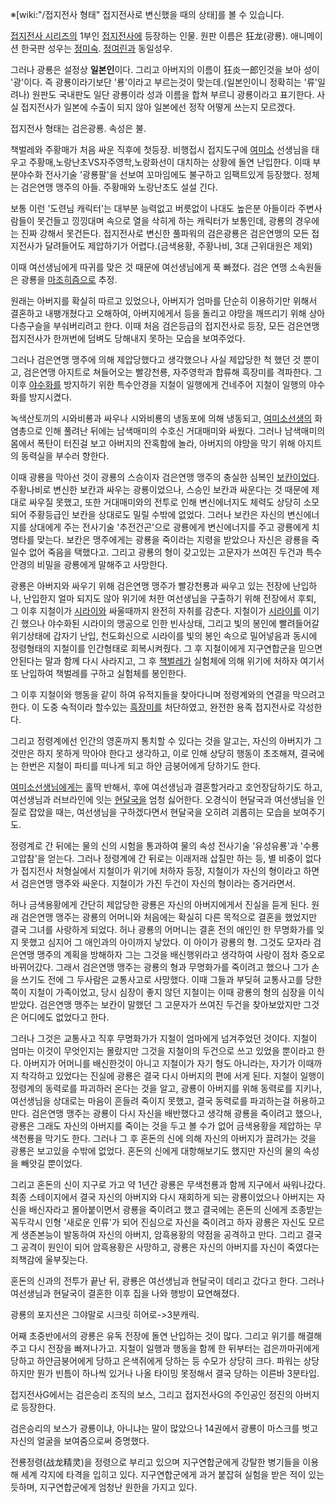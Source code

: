 ※[wiki:"/접지전사 형태" 접지전사로 변신했을 때의 상태]를 볼 수 있습니다.

[[접지전사 시리즈]]의 1부인 [[접지전사]]에 등장하는 인물. 원판 이름은 狂龙(광룡). 애니메이션 한국판 성우는 [[정미숙]]. [[정여린]]과 동일성우. 

그러나 광룡은 설정상 '''일본인'''이다. 그리고 아버지의 이름이 狂炎一郎인것을 보아 성이 '광'이다. 즉 광룡이라기보단 '룡'이라고 부르는것이 맞는데.(일본인이니 정확히는 '류'일려나) 원판도 국내판도 일단 광룡이라 성과 이름을 합쳐 부르니 광룡이라고 표기한다. 사실 접지전사가 일본에 수출이 되지 않아 일본에선 정작 어떻게 쓰는지 모르겠다.

접지전사 형태는 검은광룡. 속성은 불.

책벌레와 주황매가 처음 싸운 직후에 첫등장. 비행접시 접지도구에 [[여미소]] 선생님을 태우고 주황매,노랑난초VS자주영학,노랑화선이 대치하는 상황에 돌연 난입한다. 이때 부분야수화 전사기술 '광룡팔'을 선보여 꼬마임에도 불구하고 임팩트있게 등장했다. 정체는 검은연맹 맹주의 아들. 주황매와 노랑난초도 설설 긴다.

보통 이런 '도련님 캐릭터'는 대부분 능력없고 버릇없이 나대도 높은분 아들이라 주변사람들이 못건들고 낑낑대며 속으로 열을 삭히게 하는 캐릭터가 보통인데, 광룡의 경우에는 진짜 강해서 못건든다. 접지전사로 변신한 풀파워의 검은광룡은 검은연맹의 모든 접지전사가 달려들어도 제압하기가 어렵다.(금색용황, 주황나비, 3대 근위대원은 제외)

이때 여선생님에게 따귀를 맞은 것 때문에 여선생님에게 푹 빠졌다. 검은 연맹 소속원들은 광룡을 [[마조히즘]]으로 추정.

원래는 아버지를 확실히 따르고 있었으나, 아버지가 엄마를 단순히 이용하기만 위해서 결혼하고 내팽개쳤다고 오해하여, 아버지에게서 등을 돌리고 야망을 깨뜨리기 위해 상아다층구슬을 부숴버리려고 한다. 이때 처음 검은등급의 접지전사로 등장, 모든 검은연맹 접지전사가 한꺼번에 덤벼도 당해내지 못하는 모습을 보여주었다. 

그러나 검은연맹 맹주에 의해 제압당했다고 생각했으나 사실 제압당한 척 했던 것 뿐이고, 검은연맹 아지트로 쳐들어오는 빨강천룡, 자주영학과 합류해 흑장미를 격파한다. 그 이후 [[야수화]]를 방지하기 위한 특수안경을 지철이 일행에게 건네주어 지철이 일행의 야수화를 방지시켰다. 

녹색산토끼의 시와비룡과 싸우나 시와비룡의 냉동포에 의해 냉동되고, [[여미소]]선생의 화염총으로 인해 풀려난 뒤에는 남색매미의 수호신 거대매미와 싸웠다. 그러나 남색매미의 몸에서 폭탄이 터진걸 보고 아버지의 잔혹함에 놀라, 아버지의 야망을 막기 위해 아지트의 동력실을 부수러 향한다.

이때 광룡을 막아선 것이 광룡의 스승이자 검은연맹 맹주의 충실한 심복인 [[보칸]]이었다. 주황나비로 변신한 보칸과 싸우는 광룡이었으나, 스승인 보칸과 싸운다는 것 때문에 제대로 싸우질 못했고, 또한 거대매미와의 전투로 인해 변신에너지도 체력도 상당히 소모되어 주황등급인 보칸을 상대로도 밀릴 수밖에 없었다. 그러나 보칸은 자신의 변신에너지를 상대에게 주는 전사기술 '추전건곤'으로 광룡에게 변신에너지를 주고 광룡에게 치명타를 맞는다. 보칸은 맹주에게는 광룡을 죽이라는 지령을 받았으나 자신은 광룡을 죽일수 없어 죽음을 택했다고. 그리고 광룡의 형이 갖고있는 고문자가 쓰여진 두건과 특수안경의 비밀을 광룡에게 말해주고 사망한다.

광룡은 아버지와 싸우기 위해 검은연맹 맹주가 빨강천룡과 싸우고 있는 전장에 난입하나, 난입한지 얼마 되지도 않아 위기에 처한 여선생님을 구출하기 위해 전장에서 후퇴, 그 이후 지철이가 [[시라이]]와 싸울때까지 완전히 자취를 감춘다. 지철이가 [[시라이]]를 이기긴 했으나 야수화된 시라이의 맹공으로 인한 빈사상태, 그리고 빛의 봉인에 빨려들어갈 위기상태에 갑자기 난입, 천도화신으로 시라이를 빛의 봉인 속으로 밀어넣음과 동시에 정령형태의 지철이를 인간형태로 회복시켜줬다. 그 후 지철이에게 지구연합군을 믿으면 안된다는 말과 함께 다시 사라지고, 그 후 [[책벌레]]가 실험체에 의해 위기에 처하자 여기서 또 난입하여 책벌레를 구하고 실험체를 봉인한다.

그 이후 지철이와 행동을 같이 하여 유적지들을 찾아다니며 정령계와의 연결을 막으려고 한다. 이 도중 숙적이라 할수있는 [[흑장미]]를 처단하였고, 완전한 용족 접지전사로 각성한다.

그리고 정령계에선 인간의 영혼까지 통치할 수 있다는 것을 알고는, 자신의 아버지가 그것만은 하지 못하게 막아야 한다고 생각하고, 이로 인해 상당히 행동이 초조해져, 결국에는 한번은 지철이 파티를 떠나게 되고 하얀 금붕어에게 당하기도 한다.

[[여미소]]선생님에게는 홀딱 반해서, 후에 여선생님과 결혼할거라고 호언장담하기도 하고, 여선생님과 러브라인에 잇는 [[현달국]]을 엄청 싫어한다. 오경식이 현달국과 여선생님을 인질로 잡았을 때는, 여선생님을 구하겠다면서 현달국을 오히려 괴롭히는 모습을 보여주기도.

정령계로 간 뒤에는 물의 신의 시험을 통과하여 물의 속성 전사기술 '유성유룡'과 '수룡 고압참'을 얻는다. 그러나 정령계에 간 뒤로는 이래저래 삽질만 하는 등, 별 비중이 없다가 접지전사 처형실에서 지철이가 위기에 처하자 등장, 지철이가 자신의 형이라고 하면서 검은연맹 맹주와 싸운다. 지철이가 가진 두건이 자신의 형이라는 증거라면서.

허나 금색용황에게 간단히 제압당한 광룡은 자신의 아버지에게서 진실을 듣게 된다. 원래 검은연맹 맹주는 광룡의 어머니와 처음에는 확실히 다른 목적으로 결혼을 했었지만 결국 그녀를 사랑하게 되었다. 허나 광룡의 어머니는 결혼 전의 애인인 한 무명화가를 잊지 못했고 심지어 그 애인과의 아이까지 낳았다. 이 아이가 광룡의 형. 그것도 모자라 검은연맹 맹주의 계획을 방해하자 그는 그것을 배신행위라고 생각하여 사랑이 점차 증오로 바뀌어갔다. 그래서 검은연맹 맹주는 광룡의 형과 무명화가를 죽이려고 했으나 그가 손을 쓰기도 전에 그 두사람은 교통사고로 사망했다. 이때 그들과 부딪혀 교통사고를 당한 쪽이 지철이 가족이었고, 당시 심장이 좋지 않던 지철이는 이때 광룡의 형의 심장을 이식받았다. 검은연맹 맹주는 보칸이 말했던 그 고문자가 쓰여진 두건을 찾아보았지만 그것은 어디에도 없었다고 한다. 

그러나 그것은 교통사고 직후 무명화가가 지철이 엄마에게 넘겨주었던 것이다. 지철이 엄마는 이것이 무엇인지는 몰랐지만 그것을 지철이의 두건으로 쓰고 있었을 뿐이라고 한다. 아버지가 어머니를 배신한것이 아니고 지철이가 자기 형도 아니라는, 자기가 이때까지 착각하고 있었다는 진실에 광룡은 결국 다시 아버지의 편에 서게 된다. 지철이 일행이 정령계의 동력로를 파괴하러 온다는 것을 알고, 광룡이 아버지를 위해 동력로를 지키나, 여선생님을 상대로는 마음이 흔들려 죽이지 못했고, 결국 동력로를 파괴하는걸 허용하고 만다. 검은연맹 맹주는 광룡이 다시 자신을 배반했다고 생각해 광룡을 죽이려고 했으나, 광룡은 그래도 자신의 아버지를 죽이는 것을 두고 볼 수가 없어 금색용황을 제압하는 무색천룡을 막기도 한다. 그러나 그 후 혼돈의 신에 의해 자신의 아버지가 끌려가는 것을 광룡은 보고있을 수밖에 없었다. 혼돈의 신에게 대항해보기도 했지만 자신의 물의 속성을 빼앗길 뿐이었다.

그리고 혼돈의 신이 지구로 가고 약 1년간 광룡은 무색천룡과 함께 지구에서 싸워나갔다. 최종 스테이지에서 결국 자신의 아버지와 다시 재회하게 되는 광룡이었으나 아버지는 자신을 배신자라고 몰아붙이면서 광룡을 죽이려고 했고 결국에는 혼돈의 신에게 조종받는 꼭두각시 인형 '새로운 인류'가 되어 진심으로 자신을 죽이려고 하자 광룡은 자신도 모르게 생존본능이 발동하여 자신의 아버지, 암흑용황의 약점을 공격하고 만다. 그리고 결국 그 공격이 원인이 되어 암흑용황은 사망하고, 광룡은 자신의 아버지를 자신이 죽였다는 죄책감에 울부짖는다.

혼돈의 신과의 전투가 끝난 뒤, 광룡은 여선생님과 현달국이 데리고 갔다고 한다. 그러나 여선생님과 현달국이 결혼한 이후 집을 나와 행방이 묘연해졌다.

광룡의 포지션은 그야말로 시크릿 히어로->3분캐릭.

어째 초중반에서의 광룡은 유독 전장에 돌연 난입하는 것이 많다. 그리고 위기를 해결해주고 다시 전장을 빠져나가고. 지철이 일행과 행동을 함께 한 뒤부터는 검은까마귀에게 당하고 하얀금붕어에게 당하고 은색쥐에게 당하는 등 수모가 상당히 크다. 파워는 상당하지만 뭔가 빈틈이 하나씩 있거나 나올 타이밍 못정해서 결국 당하는 이른바 3분타입.

접지전사G에서는 검은승리 조직의 보스, 그리고 접지전사G의 주인공인 정진의 아버지로 등장한다.

검은승리의 보스가 광룡이냐, 아니냐는 말이 많았으나 14권에서 광룡이 마스크를 벗고 자신의 얼굴을 보여줌으로써 증명했다.

전룡정령(战龙精灵)을 정령으로 부리고 있으며 지구연합군에게 강탈한 병기들을 이용해 세계 각지에 타격을 입히고 있다. 지구연합군에게 과거 붙잡혀 실험을 받은 적이 있는 듯하며, 지구연합군에게 엄청난 원한을 가지고 있다.
